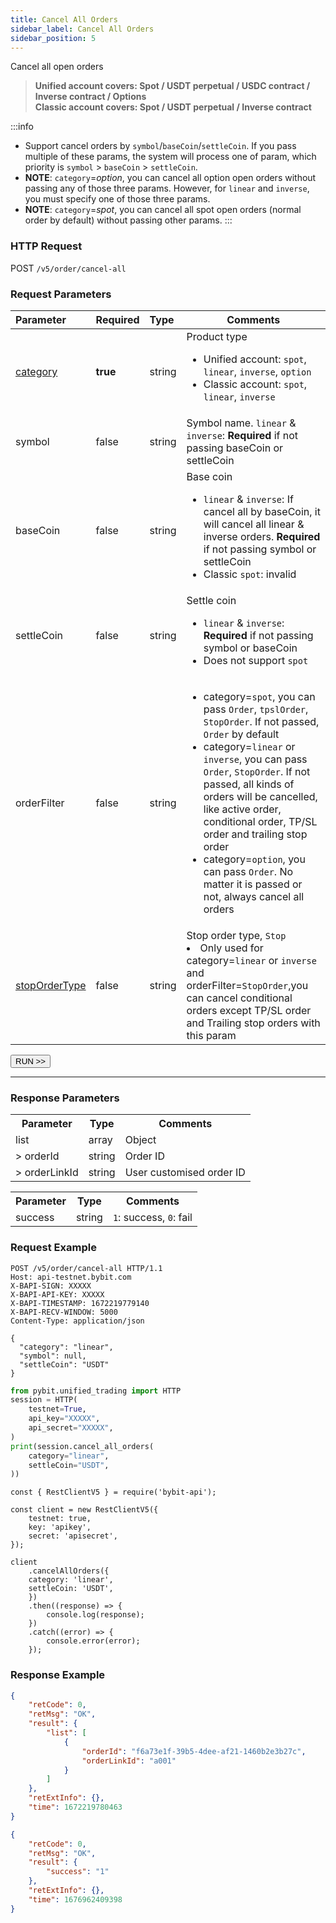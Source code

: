 ```yaml
---
title: Cancel All Orders
sidebar_label: Cancel All Orders
sidebar_position: 5
---
```

Cancel all open orders
> **Unified account covers: Spot / USDT perpetual / USDC contract / Inverse contract / Options**<br/>
> **Classic account covers: Spot / USDT perpetual / Inverse contract**

:::info
- Support cancel orders by `symbol`/`baseCoin`/`settleCoin`. If you pass multiple of these params, the system will process one of param, which priority is `symbol` > `baseCoin` > `settleCoin`.
- **NOTE**: `category`=_option_, you can cancel all option open orders without passing any of those three params. However, for `linear` and `inverse`, you must specify one of those three params.
- **NOTE**: `category`=_spot_, you can cancel all spot open orders (normal order by default) without passing other params.
:::

### HTTP Request
POST `/v5/order/cancel-all`

### Request Parameters
| Parameter | Required | Type | Comments|
|:----- |:-------|:-----|------ |
|[category](../enum#category) |**true** |string |Product type <ul><li>Unified account: `spot`, `linear`, `inverse`, `option`</li><li>Classic account: `spot`, `linear`, `inverse`</li></ul>|
|symbol |false|string |Symbol name. `linear` & `inverse`: **Required** if not passing baseCoin or settleCoin|
|baseCoin |false|string |Base coin <ul><li>`linear` & `inverse`: If cancel all by baseCoin, it will cancel all linear & inverse orders. **Required** if not passing symbol or settleCoin</li><li>Classic `spot`: invalid</li></ul>|
|settleCoin |false|string |Settle coin <ul><li>`linear` & `inverse`: **Required** if not passing symbol or baseCoin</li><li>Does not support `spot`</li></ul>|
|orderFilter |false |string |<ul><li>category=`spot`, you can pass `Order`, `tpslOrder`, `StopOrder`. If not passed, `Order` by default</li><li>category=`linear` or `inverse`, you can pass `Order`, `StopOrder`. If not passed, all kinds of orders will be cancelled, like active order, conditional order, TP/SL order and trailing stop order</li><li>category=`option`, you can pass `Order`. No matter it is passed or not, always cancel all orders</li></ul>|
|[stopOrderType](../enum#stopordertype) |false |string |Stop order type, `Stop` <li>Only used for category=`linear` or `inverse` and orderFilter=`StopOrder`,you can cancel conditional orders except TP/SL order and Trailing stop orders with this param</li> |

<a href="/api-explorer/v5/trade/cancel-all"><Button>RUN >></Button></a>

---

### Response Parameters
<Tabs>
<TabItem value="future" label="Linear/Inverse/Option" default>
    <table border="0.8">
        <tr>
            <th>Parameter</th><th>Type</th><th>Comments</th>
        </tr>
        <tr>
            <td>list</td><td>array</td><td>Object</td>
        </tr>
        <tr>
            <td>> orderId</td><td>string</td><td>Order ID </td>
        </tr>
        <tr>
            <td>> orderLinkId</td><td>string</td><td>User customised order ID</td>
        </tr>
    </table>
</TabItem>


<TabItem value="spot" label="Spot">
    <table border="0.8">
        <tr>
            <th>Parameter</th><th>Type</th><th>Comments</th>
        </tr>
        <tr>
            <td>success</td><td>string</td><td><code>1</code>: success, <code>0</code>: fail</td>
        </tr>
    </table>
</TabItem>
</Tabs>

### Request Example

<Tabs groupId="programming-languages">
<TabItem value="http" label="HTTP">

```http
POST /v5/order/cancel-all HTTP/1.1
Host: api-testnet.bybit.com
X-BAPI-SIGN: XXXXX
X-BAPI-API-KEY: XXXXX
X-BAPI-TIMESTAMP: 1672219779140
X-BAPI-RECV-WINDOW: 5000
Content-Type: application/json

{
  "category": "linear",
  "symbol": null,
  "settleCoin": "USDT"
}
```

</TabItem>
<TabItem value="python" label="Python">

```python
from pybit.unified_trading import HTTP
session = HTTP(
    testnet=True,
    api_key="XXXXX",
    api_secret="XXXXX",
)
print(session.cancel_all_orders(
    category="linear",
    settleCoin="USDT",
))
```

</TabItem>
<TabItem value="Node" label="Node.js">

```n4js
const { RestClientV5 } = require('bybit-api');

const client = new RestClientV5({
    testnet: true,
    key: 'apikey',
    secret: 'apisecret',
});

client
    .cancelAllOrders({
    category: 'linear',
    settleCoin: 'USDT',
    })
    .then((response) => {
        console.log(response);
    })
    .catch((error) => {
        console.error(error);
    });
```

</TabItem>
</Tabs>

### Response Example
<Tabs>
<TabItem value="linear-option" label="Linear/Inverse/Option">

```json
{
    "retCode": 0,
    "retMsg": "OK",
    "result": {
        "list": [
            {
                "orderId": "f6a73e1f-39b5-4dee-af21-1460b2e3b27c",
                "orderLinkId": "a001"
            }
        ]
    },
    "retExtInfo": {},
    "time": 1672219780463
}
```

</TabItem>
<TabItem value="spot" label="Spot">

```json
{
    "retCode": 0,
    "retMsg": "OK",
    "result": {
        "success": "1"
    },
    "retExtInfo": {},
    "time": 1676962409398
}
```
</TabItem>
</Tabs>
